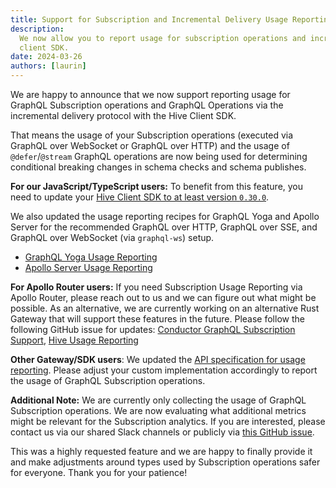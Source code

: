 ```yaml
---
title: Support for Subscription and Incremental Delivery Usage Reporting (Defer/Stream)
description:
  We now allow you to report usage for subscription operations and incremental delivery with the
  client SDK.
date: 2024-03-26
authors: [laurin]
---
```


We are happy to announce that we now support reporting usage for GraphQL Subscription operations and
GraphQL Operations via the incremental delivery protocol with the Hive Client SDK.

That means the usage of your Subscription operations (executed via GraphQL over WebSocket or GraphQL
over HTTP) and the usage of `@defer`/`@stream` GraphQL operations are now being used for determining
conditional breaking changes in schema checks and schema publishes.

**For our JavaScript/TypeScript users:** To benefit from this feature, you need to update your
[Hive Client SDK to at least version `0.30.0`](https://github.com/graphql-hive/platform/releases/tag/%40graphql-hive%2Fclient%400.30.0).

We also updated the usage reporting recipes for GraphQL Yoga and Apollo Server for the recommended
GraphQL over HTTP, GraphQL over SSE, and GraphQL over WebSocket (via `graphql-ws`) setup.

- [GraphQL Yoga Usage Reporting](/docs/other-integrations/graphql-yoga#usage-reporting)
- [Apollo Server Usage Reporting](/docs/other-integrations/apollo-server#usage-reporting)

**For Apollo Router users:** If you need Subscription Usage Reporting via Apollo Router, please
reach out to us and we can figure out what might be possible. As an alternative, we are currently
working on an alternative Rust Gateway that will support these features in the future. Please follow
the following GitHub issue for updates:
[Conductor GraphQL Subscription Support](https://github.com/the-guild-org/conductor/issues/14),
[Hive Usage Reporting](https://github.com/the-guild-org/conductor/issues/369)

**Other Gateway/SDK users**: We updated the
[API specification for usage reporting](/docs/specs/usage-reports). Please adjust your custom
implementation accordingly to report the usage of GraphQL Subscription operations.

**Additional Note:** We are currently only collecting the usage of GraphQL Subscription operations.
We are now evaluating what additional metrics might be relevant for the Subscription analytics. If
you are interested, please contact us via our shared Slack channels or publicly via
[this GitHub issue](https://github.com/graphql-hive/platform/issues/3290).

This was a highly requested feature and we are happy to finally provide it and make adjustments
around types used by Subscription operations safer for everyone. Thank you for your patience!
